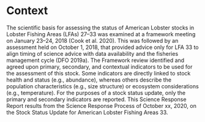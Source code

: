 # Context

The scientific basis for assessing the status of American Lobster stocks in Lobster Fishing
Areas (LFAs) 27–33 was examined at a framework meeting on January 23–24, 2018 (Cook et
al. 2020). This was followed by an assessment held on October 1, 2018, that provided advice
only for LFA 33 to align timing of science advice with data availability and the fisheries
management cycle (DFO 2019a).
The Framework review identified and agreed upon primary, secondary, and contextual
indicators to be used for the assessment of this stock. Some indicators are directly linked to
stock health and status (e.g., abundance), whereas others describe the population
characteristics (e.g., size structure) or ecosystem considerations (e.g., temperature). For the
purposes of a stock status update, only the primary and secondary indicators are reported.
This Science Response Report results from the Science Response Process of October xx, 2020,
on the Stock Status Update for American Lobster Fishing Areas 33.